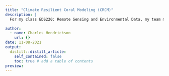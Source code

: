 ```yaml
---
title: "Climate Resilient Coral Modeling (CRCM)"
description: |
  For my class EDS220: Remote Sensing and Environmental Data, my team members and I are investigating how to predict heat stress and bleaching levels of heat tolerant corals in Honoliʻi, Hawaiʻi under three different future sea surface temperature scenarios. Using the NOAA Coral Reef Watch Dataset, our team will explore the hypothesis that a symbiotic relationship exists between corals and algae in Honoliʻi that allows the corals to survive in waters 1.5 degrees celsius above the normal bleaching threshold. Modeling the response of heat resistant corals to warming sea surface temperatures will help inform coral reef conservation strategies and policies in Honoliʻi that can potentially be applied throughout Hawaiʻi.

author:
  - name: Charles Hendrickson
    url: {}
date: 11-08-2021
output:
  distill::distill_article:
    self_contained: false
    toc: true # add a table of contents 
preview: 
---
```





